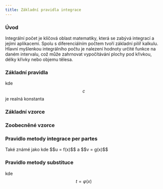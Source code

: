 ```yaml
---
title: Základní pravidla integrace
---
```



### Úvod
Integrální počet je klíčová oblast matematiky, která se zabývá integrací a jejími aplikacemi.
Spolu s diferenciálním počtem tvoří základní pilíř kalkulu.
Hlavní myšlenkou integrálního počtu je nalezení hodnoty určité funkce na daném intervalu, což může zahrnovat vypočítávání plochy pod křivkou, délky křivky nebo objemu tělesa.

### Základní pravidla
<Latex formula="\displaystyle \int c f(x) \space \mathrm{d}x = c \int f(x) \space \mathrm{d}x" /> kde $$c$$ je realná konstanta
<Latex formula="\displaystyle \int (f(x) \pm g(x)) \space \mathrm{d}x = \int f(x) \space \mathrm{d}x \pm \int g(x) \space \mathrm{d}x" />

### Základní vzorce
<Latex formula="\displaystyle \int 0 \space \mathrm{d}x = c, \forall x \in \Reals; c \in \Reals" />
<Latex formula="\displaystyle \int \space \mathrm{d}x = x + c, \forall x \in \Reals; c \in \Reals" />
<Latex formula="\displaystyle \int x^{n} \space \mathrm{d}x = \frac{x^{n + 1}}{n + 1} + c, \forall x \in (0; \infty); n \in \Reals \setminus \{ -1 \}; c \in \Reals" />
<Latex formula="\displaystyle \int \frac{\mathrm{d}x}{x} \space = \int \frac{1}{x} \space \mathrm{d}x = \ln | x | + c, \forall x \in \Reals \setminus \{ 0 \}, c \in \Reals" />
<Latex formula="\displaystyle \int e^x \space \mathrm{d}x = e^x + c, \forall x \in \Reals; c \in \Reals" />
<Latex formula="\displaystyle \int a^x \space \mathrm{d}x = \frac{a^x}{\ln a} + c, \forall x \in \Reals;a > 0, a \neq 1; c \in \Reals" />
<Latex formula="\displaystyle \int \sin x \space \mathrm{d}x = - \cos x + c, \forall x \in \Reals; c \in \Reals" />
<Latex formula="\displaystyle \int \cos x \space \mathrm{d}x = \sin x + c, \forall x \in \Reals; c \in \Reals" />
<Latex formula="\displaystyle \int \frac{\mathrm{d}x}{\cos^2 x} \space  = \displaystyle \int \frac{1}{\cos^2 x} \mathrm{d}x \space = \tg x + c, \forall x \in \Reals \setminus \biggl\{ \frac{(2k + 1)\pi}{2} | k \in \Z \biggl\}; c \in \Reals" />
<Latex formula="\displaystyle \int \frac{\mathrm{d}x}{\sin^2 x} \space  = \displaystyle \int \frac{1}{\sin^2 x} \mathrm{d}x \space = - \cotg x + c, \forall x \in \Reals \setminus \biggl\{ k \pi | k \in \Z \biggl\}; c \in \Reals" />
<Latex formula="\displaystyle \int \frac{\mathrm{d}x}{1 + x^2} \space  = \displaystyle \int \frac{1}{1 + x^2} \mathrm{d}x \space = \arctg x + c, \forall x \in \Reals; c \in \Reals" />
<Latex formula="\displaystyle \int \frac{\mathrm{d}x}{\sqrt{1 - x^2}} \space  = \displaystyle \int \frac{1}{\sqrt{1 - x^2}} \mathrm{d}x \space = \arcsin x + c, \forall x \in (-1; 1); c \in \Reals" />

### Zoobecněné vzorce
<Latex formula="\displaystyle \int \frac{\mathrm{d}x}{\sqrt{x^2 - A^2}} = \ln ( x + \sqrt{x^2 - A^2}) + c, \forall x \in (-A;A); c \in \Reals, A \in \Reals \setminus \{ 0 \}" />
<Latex formula="\displaystyle \int \frac{\mathrm{d}x}{\sqrt{x^2 + A^2}} = \ln ( x + \sqrt{x^2 + A^2}) + c, \forall x \in (-1;1); c \in \Reals, A \in \Reals \setminus \{ 0 \}" />
<Latex formula="\displaystyle \int \frac{\mathrm{d}x}{\sqrt{A^2 - x^2}} = \arcsin \frac{x}{A}, \forall x \in \Reals; c \in \Reals, A \in \Reals \setminus \{ 0 \}" />
<Latex formula="\displaystyle \int \frac{\mathrm{d}x}{A^2 + x^2} = \frac{1}{A} \arctg \frac{x}{A}, \forall x \in \Reals; c \in \Reals, A \in \Reals \setminus \{ 0 \}" />

### Pravidlo metody integrace per partes
<Latex formula="\displaystyle \int u(x) v'(x) \space \mathrm{d}x = u(x) v(x) - \int u'(x) v(x) \space \mathrm{d}x" />
Také známé jako
<Latex formula="\displaystyle \int u v' \space \mathrm{d}x = uv - \int u'v \space \mathrm{d}x" /> kde $$u = f(x)$$ a $$v = g(x)$$

### Pravidlo metody substituce
<Latex formula="\displaystyle \int f(φ(x)) φ ' (x) \space \mathrm{d}x = \int f(t) \space \mathrm{d}t" /> kde $$t = φ(x)$$
